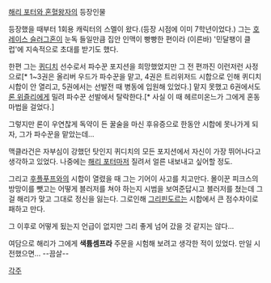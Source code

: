 [[해리 포터와 혼혈왕자]]의 등장인물

등장했을 때부터 1회용 캐릭터의 스멜이 왔다.(등장 시점에 이미 7학년이었다.) 그는 [[호레이스 슬러그혼]]이 눈독 들일만큼 집안 인맥이 빵빵한 편이라 (이른바) '민달팽이 클럽'에 지속적으로 초대를 받기도 했다.

한편 그는 [[퀴디치]] 선수로서 파수꾼 포지션을 희망했었지만 그 전 편까진 이런저런 사정으로[* 1~3권은 올리버 우드가 파수꾼을 맡고, 4권은 트리위저드 시합으로 인해 퀴디치 시합이 안 열리고, 5권에서는 선발전 때 병동에 입원해 있었다.] 맡지 못했고 6권에서도 [[론 위즐리]]에게 밀려 파수꾼 선발에서 탈락한다.[* 사실 이 때 헤르미온느가 그에게 혼동마법을 걸었다.]

그렇지만 론이 우연찮게 독약이 든 꿀술을 마신 후유증으로 한동안 시합에 못나가게 되자, 그가 파수꾼을 맡았는데...

맥클라건은 자부심이 강했던 탓인지 퀴디치의 모든 포지션에서 자신이 가장 뛰어나다고 생각하고 있었다. 나중에는 [[해리 포터]]마저 질려서 얼른 내보내고 싶어할 정도.

그리고 [[후플푸프]]와의 시합이 열렸을 때 그는 기어이 사고를 치고만다. 몰이꾼 피크스의 방망이를 뺏고는 어떻게 블러저를 쳐야 하는지 시범을 보여준답시고 블러저를 쳤는데 그걸 해리가 맞고 그대로 정신을 잃는다. 그로인해 [[그리핀도르]]는 시합에서 큰 점수차이로 패하고 만다.

그 이후로 어떻게 됬는지 언급이 없지만 그리 좋게 넘어 갔을 것 같지는 않다...

여담으로 해리가 그에게 '''색튬셈프라''' 주문을 시험해 보려고 생각한 적이 있었다. 만일 시전했으면... --끔살--

[[각주]]
